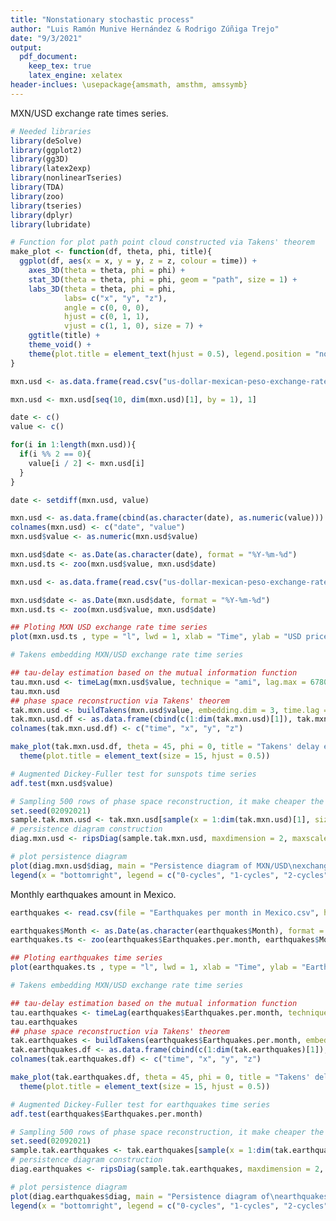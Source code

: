 ```yaml
---
title: "Nonstationary stochastic process"
author: "Luis Ramón Munive Hernández & Rodrigo Zúñiga Trejo"
date: "9/3/2021"
output: 
  pdf_document:
    keep_tex: true
    latex_engine: xelatex
header-inclues: \usepackage{amsmath, amsthm, amssymb}
---
```


MXN/USD exchange rate times series.

```r
# Needed libraries
library(deSolve)
library(ggplot2)
library(gg3D)
library(latex2exp)
library(nonlinearTseries)
library(TDA)
library(zoo)
library(tseries)
library(dplyr)
library(lubridate)
```

```r
# Function for plot path point cloud constructed via Takens' theorem
make_plot <- function(df, theta, phi, title){
  ggplot(df, aes(x = x, y = y, z = z, colour = time)) +
    axes_3D(theta = theta, phi = phi) +
    stat_3D(theta = theta, phi = phi, geom = "path", size = 1) +
    labs_3D(theta = theta, phi = phi,
            labs= c("x", "y", "z"),
            angle = c(0, 0, 0),
            hjust = c(0, 1, 1),
            vjust = c(1, 1, 0), size = 7) +
    ggtitle(title) +
    theme_void() +
    theme(plot.title = element_text(hjust = 0.5), legend.position = "none")
}
```

```r
mxn.usd <- as.data.frame(read.csv("us-dollar-mexican-peso-exchange-rate-historical-chart.csv", header = TRUE))

mxn.usd <- mxn.usd[seq(10, dim(mxn.usd)[1], by = 1), 1]

date <- c()
value <- c()

for(i in 1:length(mxn.usd)){
  if(i %% 2 == 0){
    value[i / 2] <- mxn.usd[i]
  }
}

date <- setdiff(mxn.usd, value)

mxn.usd <- as.data.frame(cbind(as.character(date), as.numeric(value)))
colnames(mxn.usd) <- c("date", "value")
mxn.usd$value <- as.numeric(mxn.usd$value)
```

```r
mxn.usd$date <- as.Date(as.character(date), format = "%Y-%m-%d")
mxn.usd.ts <- zoo(mxn.usd$value, mxn.usd$date)
```

```r
mxn.usd <- as.data.frame(read.csv("us-dollar-mexican-peso-exchange-rate-historical-chart_format2020.csv", header = TRUE))
```

```r
mxn.usd$date <- as.Date(mxn.usd$date, format = "%Y-%m-%d")
mxn.usd.ts <- zoo(mxn.usd$value, mxn.usd$date)
```

```r
## Ploting MXN USD exchange rate time series
plot(mxn.usd.ts , type = "l", lwd = 1, xlab = "Time", ylab = "USD price (in MXN)", main = "Daily MXN/USD exchange rate time series Jul 1994-Aug 2020", las = 1)
```

```r
# Takens embedding MXN/USD exchange rate time series

## tau-delay estimation based on the mutual information function
tau.mxn.usd <- timeLag(mxn.usd$value, technique = "ami", lag.max = 6780, do.plot = T)
tau.mxn.usd
## phase space reconstruction via Takens' theorem
tak.mxn.usd <- buildTakens(mxn.usd$value, embedding.dim = 3, time.lag = tau.mxn.usd)
tak.mxn.usd.df <- as.data.frame(cbind(c(1:dim(tak.mxn.usd)[1]), tak.mxn.usd))
colnames(tak.mxn.usd.df) <- c("time", "x", "y", "z")
```

```r
make_plot(tak.mxn.usd.df, theta = 45, phi = 0, title = "Takens' delay embedding attractor reconstruction of the\n daily MXN/USD exchange rate time series dataset") +
  theme(plot.title = element_text(size = 15, hjust = 0.5))
```

```r
# Augmented Dickey-Fuller test for sunspots time series
adf.test(mxn.usd$value)
```

```r
# Sampling 500 rows of phase space reconstruction, it make cheaper the computation of persistence diagram
set.seed(02092021)
sample.tak.mxn.usd <- tak.mxn.usd[sample(x = 1:dim(tak.mxn.usd)[1], size = 500, replace = FALSE), ]
# persistence diagram construction
diag.mxn.usd <- ripsDiag(sample.tak.mxn.usd, maxdimension = 2, maxscale = 1)
```

```r
# plot persistence diagram
plot(diag.mxn.usd$diag, main = "Persistence diagram of MXN/USD\nexchange rate time series dataset")
legend(x = "bottomright", legend = c("0-cycles", "1-cycles", "2-cycles"), lty = c(NA, NA, NA), pch = c(19, 2, 5), col = c("black", "violetred2", "deepskyblue3"), cex = 1, lwd = 2)
```

Monthly earthquakes amount in Mexico.

```r
earthquakes <- read.csv(file = "Earthquakes per month in Mexico.csv", header = TRUE)
```

```r
earthquakes$Month <- as.Date(as.character(earthquakes$Month), format = "%Y-%m-%d")
earthquakes.ts <- zoo(earthquakes$Earthquakes.per.month, earthquakes$Month)
```

```r
## Ploting earthquakes time series
plot(earthquakes.ts , type = "l", lwd = 1, xlab = "Time", ylab = "Earthquakes amount", main = "Monthly earthquakes amount in Mexico time series Jan 1900-Aug 2021", las = 1)
```

```r
# Takens embedding MXN/USD exchange rate time series

## tau-delay estimation based on the mutual information function
tau.earthquakes <- timeLag(earthquakes$Earthquakes.per.month, technique = "ami", lag.max = 1460, do.plot = T)
tau.earthquakes
## phase space reconstruction via Takens' theorem
tak.earthquakes <- buildTakens(earthquakes$Earthquakes.per.month, embedding.dim = 3, time.lag = tau.earthquakes)
tak.earthquakes.df <- as.data.frame(cbind(c(1:dim(tak.earthquakes)[1]), tak.earthquakes))
colnames(tak.earthquakes.df) <- c("time", "x", "y", "z")
```

```r
make_plot(tak.earthquakes.df, theta = 45, phi = 0, title = "Takens' delay embedding attractor reconstruction of the\n monthly earthquakes time series dataset") +
  theme(plot.title = element_text(size = 15, hjust = 0.5))
```

```r
# Augmented Dickey-Fuller test for earthquakes time series
adf.test(earthquakes$Earthquakes.per.month)
```

```r
# Sampling 500 rows of phase space reconstruction, it make cheaper the computation of persistence diagram
set.seed(02092021)
sample.tak.earthquakes <- tak.earthquakes[sample(x = 1:dim(tak.earthquakes)[1], size = 200, replace = FALSE), ]
# persistence diagram construction
diag.earthquakes <- ripsDiag(sample.tak.earthquakes, maxdimension = 2, maxscale = 300)
```

```r
# plot persistence diagram
plot(diag.earthquakes$diag, main = "Persistence diagram of\nearthquakes time series dataset")
legend(x = "bottomright", legend = c("0-cycles", "1-cycles", "2-cycles"), lty = c(NA, NA, NA), pch = c(19, 2, 5), col = c("black", "violetred2", "deepskyblue3"), cex = 1, lwd = 2)
```
